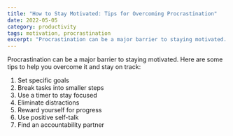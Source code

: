 ```yaml
---
title: "How to Stay Motivated: Tips for Overcoming Procrastination"
date: 2022-05-05
category: productivity
tags: motivation, procrastination
excerpt: "Procrastination can be a major barrier to staying motivated. Here are some tips to help you overcome it and stay on track."
---
```


Procrastination can be a major barrier to staying motivated. Here are some tips to help you overcome it and stay on track:

1. Set specific goals
2. Break tasks into smaller steps
3. Use a timer to stay focused
4. Eliminate distractions
5. Reward yourself for progress
6. Use positive self-talk
7. Find an accountability partner
